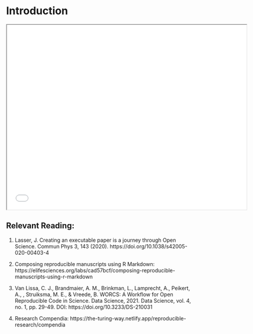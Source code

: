 # Introduction {.unnumbered}

```{=html}
<iframe width="650" height="500" src="slides/introduction.html"></iframe>
```

## Relevant Reading:

1. Lasser, J. Creating an executable paper is a journey through Open Science. Commun Phys 3, 143 (2020). https://doi.org/10.1038/s42005-020-00403-4

2. Composing reproducible manuscripts using R Markdown: https://elifesciences.org/labs/cad57bcf/composing-reproducible-manuscripts-using-r-markdown

3. Van Lissa, C. J., Brandmaier, A. M., Brinkman, L., Lamprecht, A., Peikert, A., , Struiksma, M. E., & Vreede, B. WORCS: A Workflow for Open Reproducible Code in Science. Data Science, 2021. Data Science, vol. 4, no. 1, pp. 29-49. DOI: https://doi.org/10.3233/DS-210031

4. Research Compendia: https://the-turing-way.netlify.app/reproducible-research/compendia